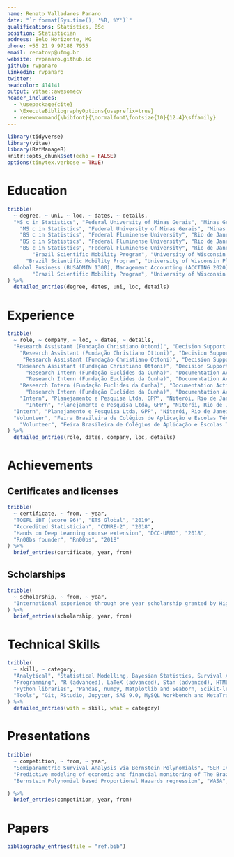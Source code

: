 ```yaml
---
name: Renato Valladares Panaro
date: "`r format(Sys.time(), '%B, %Y')`"
qualifications: Statistics, BSc
position: Statistician
address: Belo Horizonte, MG
phone: +55 21 9 97188 7955
email: renatovp@ufmg.br
website: rvpanaro.github.io
github: rvpanaro
linkedin: rvpanaro
twitter: 
headcolor: 414141
output: vitae::awesomecv
header_includes:
  - \usepackage{cite}
  - \ExecuteBibliographyOptions{useprefix=true}
  - renewcommand{\bibfont}{\normalfont\fontsize{10}{12.4}\sffamily}
---
```


```r
library(tidyverse)
library(vitae)
library(RefManageR)
knitr::opts_chunk$set(echo = FALSE)
options(tinytex.verbose = TRUE)
```

# Education
```r
tribble(
  ~ degree, ~ uni, ~ loc, ~ dates, ~ details,
  "MS c in Statistics", "Federal University of Minas Gerais", "Minas Gerais, Brazil", "Mar. 2018 - Fev. 2020", "Outstanding performance (> 90) for: Statistical Inference (DIP EST825U), Stat. Methods of Reliability and Survival Analysis (DIP EST863U), Computational Methods Applied to Statistics (DIP EST865U) and Mathematical analysis (DIP EST865B)",
    "MS c in Statistics", "Federal University of Minas Gerais", "Minas Gerais, Brazil", "Mar. 2018 - Fev. 2020", "Contributing with an open source R package to allow Semiparametric Survival Analysis using Bernstein Polynomial in R",
    "BS c in Statistics", "Federal Fluminense University", "Rio de Janeiro, Brazil", "Apr. 2013 - Dez. 2017", "WAM of 76",
    "BS c in Statistics", "Federal Fluminense University", "Rio de Janeiro, Brazil", "Apr. 2013 - Dez. 2017", "Term paper: Modeling and Forecasting Effective Annual Inflation Measured by IPCA.",
    "BS c in Statistics", "Federal Fluminense University", "Rio de Janeiro, Brazil", "Apr. 2013 - Dez. 2017", "Outstanding performance for: Sources of Information (GET00134), Data Visualization (GET00183), Applied Statistics (GET00128), Scientific Research Methodology (GET00137), Multivariate Analysis (GET00126) and Time Series Analysis (GET00127)",
        "Brazil Scientific Mobility Program", "University of Wisconsin Platteville", "Wisconsin, United States", "Jun. 2014 - May 2015", "GPA: 3.413",
      "Brazil Scientific Mobility Program", "University of Wisconsin Platteville", "Wisconsin, United States", "Jun. 2014 - May 2015", "Outstanding performance for: 
  Global Business (BUSADMIN 1300), Management Accounting (ACCTING 2020), Data Analysis & Decision Mkg (BUSADMIN 2340) and Principles of Macroeconomics (ECONOMIC 2130)",
        "Brazil Scientific Mobility Program", "University of Wisconsin Platteville", "Wisconsin, United States", "Jun. 2014 - May 2015", "Attended Summer ESL classes with outsdanding performance for: US Culture (ESL 134), Acad Listening and Note-Taking (ESL 151), Acad Speaking (ESL 152) and Special Topics (ESL 155)",
) %>% 
  detailed_entries(degree, dates, uni, loc, details)
```

# Experience
```r
tribble(
  ~ role, ~ company, ~ loc, ~ dates, ~ details,
  "Research Assistant (Fundação Christiano Ottoni)", "Decision Support and Reliability Lab, LADEC", "School of Engineering-UFMG", "Oct. 2018 - Present", "Supervisors include Marcelo Azevedo Costa and Vinícius Diniz Mayrink", 
    "Research Assistant (Fundação Christiano Ottoni)", "Decision Support and Reliability Lab, LADEC", "School of Engineering-UFMG", "Oct. 2018 - Present", "Consulting project with Companhia Energética de Minas Gerais, CEMIG", 
     "Research Assistant (Fundação Christiano Ottoni)", "Decision Support and Reliability Lab, LADEC", "School of Engineering-UFMG", "Oct. 2018 - Present", "Contributing to the development of an open source package to ease Bayesian Structured Equation Modelling via RStan and Shiny",
   "Research Assistant (Fundação Christiano Ottoni)", "Decision Support and Reliability Lab, LADEC", "School of Engineering-UFMG", "Oct. 2018 - Present", "The project consisted of Computational statistical modeling of the CEMIG-D business model using databases and technical knowledge (P&D D636)",
      "Research Intern (Fundação Euclides da Cunha)", "Documentation Active & Intelligent Design Laboratory, ADDLABS", "IC-UFF", "Oct. 2017 - Dez. 2017", "Supervisors include Rodrigo Salvador Monteiro and Ludmilla da Silva Viana Jacobson",
      "Research Intern (Fundação Euclides da Cunha)", "Documentation Active & Intelligent Design Laboratory, ADDLABS", "IC-UFF", "Oct. 2017 - Dez. 2017", "Consulting project with Shell Brasil",
    "Research Intern (Fundação Euclides da Cunha)", "Documentation Active & Intelligent Design Laboratory, ADDLABS", "IC-UFF", "Oct. 2017 - Dez. 2017", "Contributed with consistency checks, data granularity reduction and time series visualizations of structured in large datasets (17 million).",
      "Research Intern (Fundação Euclides da Cunha)", "Documentation Active & Intelligent Design Laboratory, ADDLABS", "IC-UFF", "Oct. 2017 - Dez. 2017", "The ADDSSI project aimed to research the use of artificial intelligence techniques to support the diagnosis of flow and pressure control anomalies in a water injection system of a UEP. In addition, it offers a dynamic model of the injection system of an FPSO and allows simulations of the behavior of its equipment and its control loop, comparing the results with the actual measurements loaded directly from the process plant. (ADDSSI)",
    "Intern", "Planejamento e Pesquisa Ltda, GPP", "Niterói, Rio de Janeiro", "Jan. 2016 - Mar. 2018", "Supervisors include Adriano Von Pfuhl Rodrigues and Francisco Guimarães",
      "Intern", "Planejamento e Pesquisa Ltda, GPP", "Niterói, Rio de Janeiro", "Jan. 2016 - Mar. 2018", "Consulting with Naturgy Energy Group S.A., ILOS, CASSI, Previ and local politicians",
  "Intern", "Planejamento e Pesquisa Ltda, GPP", "Niterói, Rio de Janeiro", "Jan. 2016 - Mar. 2018", "Analytics support to electoral and market research, outcome reporting and data consistency supervision",
  "Volunteer", "Feira Brasileira de Colégios de Aplicação e Escolas Técnicas, VII FEBRAT", "Pedagogical Center-UFMG, ", "October 23, 2019", "Evaluation of the scientific merit of the papers submitted to the event.",
    "Volunteer", "Feira Brasileira de Colégios de Aplicação e Escolas Técnicas, VII FEBRAT", "Pedagogical Center-UFMG, ", "October 23, 2019", "VII FEBRAT is a scientific fair that promotes the dissemination of works developed by students of Basic Education and Vocational and Technological Education under the guidance of teachers from different areas of knowledge. The theme of the 2019 edition is “Bioeconomics: Diversity and Wealth for Sustainable Development”.",
) %>% 
  detailed_entries(role, dates, company, loc, details)
```

\newpage

# Achievements
## Certificates and licenses
```r
tribble(
  ~ certificate, ~ from, ~ year,
  "TOEFL iBT (score 96)", "ETS Global", "2019",
  "Accredited Statistician", "CONRE-2", "2018",
  "Hands on Deep Learning course extension", "DCC-UFMG", "2018",
  "Rn00bs founder", "Rn00bs", "2018"
) %>%
  brief_entries(certificate, year, from)
```

## Scholarships
```r
tribble(
  ~ scholarship, ~ from, ~ year,
  "International experience through one year scholarship granted by Higher Education Improvement Coordination (CAPES) at UWP.", "UWP", "2014",
) %>%
  brief_entries(scholarship, year, from)
```

# Technical Skills
```r
tribble(
  ~ skill, ~ category,
  "Analytical", "Statistical Modelling, Bayesian Statistics, Survival Analysis and Structural Equation Modelling",
  "Programming", "R (advanced), LaTeX (advanced), Stan (advanced), HTML, TOML, CSS, JavaScript, SQL, Python, SAS and MQL",
  "Python libraries", "Pandas, numpy, Matplotlib and Seaborn, Scikit-learn",
  "Tools", "Git, RStudio, Jupyter, SAS 9.0, MySQL Workbench and MetaTrader 5"
) %>%
  detailed_entries(with = skill, what = category)
```

# Presentations
```r
tribble(
  ~ competition, ~ from, ~ year,
  "Semiparametric Survival Analysis via Bernstein Polynomials", "SER IV", "2019",
  "Predictive modeling of economic and financial monitoring of The Brazilian Electricity Regulatory Agency (ANEEL)", "CSDS", "2019",
  "Bernstein Polynomial based Proportional Hazards regression", "WASA", "2019"

) %>%
  brief_entries(competition, year, from)
```

# Papers
```r
bibliography_entries(file = "ref.bib")
```
